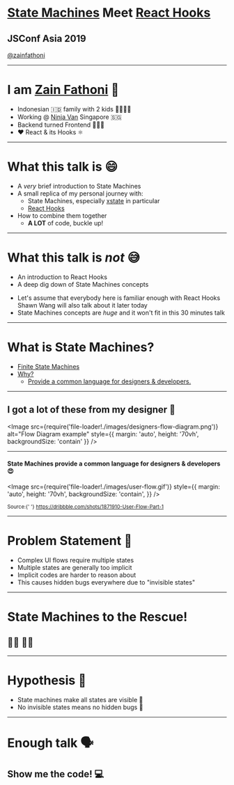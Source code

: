 
# [State Machines](https://xstate.js.org/) Meet [React Hooks](https://reactjs.org/docs/hooks-intro.html)

## JSConf Asia 2019

[@zainfathoni](https://twitter.com/zainfathoni)

---

# I am [Zain Fathoni](https://github.com/zainfathoni) 🤝

<ul>
  <Appear>
    <li>Indonesian 🇮🇩 family with 2 kids 👨‍👩‍👧‍👦</li>
    <li>
      Working @ <a href="https://www.ninjavan.co">Ninja Van</a> Singapore 🇸🇬
    </li>
    <li>Backend turned Frontend 👨🏻‍💻</li>
    <li>❤️ React & its Hooks ⚛️</li>
  </Appear>
</ul>

---

# What this talk is 😄

- A _very_ brief introduction to State Machines
- A small replica of my personal journey with:
  - State Machines, especially [xstate](https://Xstate.js.org/) in particular
  - [React Hooks](https://reactjs.org/docs/hooks-intro.html)
- How to combine them together
  - **A LOT** of code, buckle up!

---

# What this talk is _not_ 😅

- An introduction to React Hooks
- A deep dig down of State Machines concepts

<Notes>
  <ul>
    <li>
      Let's assume that everybody here is familiar enough with React Hooks
      <br />
      Shawn Wang will also talk about it later today
    </li>
    <li>
      State Machines concepts are <em>huge</em> and it won't fit in this 30
      minutes talk
    </li>
  </ul>
</Notes>

---

# What is State Machines?

<ul>
  <Appear>
    <li>
      <a
        href="https://en.wikipedia.org/wiki/Finite-state_machine"
        target="_blank"
      >
        Finite State Machines
      </a>
    </li>
    <li>
      <a href="https://xstate.js.org/docs/#why" target="_blank">
        Why?
      </a>
      <ul>
        <li>
          <a
            href="http://slides.com/davidkhourshid/finite-state-machines#/22"
            target="_blank"
          >
            Provide a common language for designers & developers.
          </a>
        </li>
      </ul>
    </li>
  </Appear>
</ul>

---

## I got a lot of these from my designer 🤯

<Image
  src={require('file-loader!./images/designers-flow-diagram.png')}
  alt="Flow Diagram example"
  style={{ margin: 'auto', height: '70vh', backgroundSize: 'contain' }}
/>

---

#### State Machines provide a common language for designers & developers 😍

<Image
  src={require('file-loader!./images/user-flow.gif')}
  style={{
    margin: 'auto',
    height: '70vh',
    backgroundSize: 'contain',
  }}
/>

<small>
  Source:{' '}
  <a href="https://dribbble.com/shots/1871910-User-Flow-Part-1">
    https://dribbble.com/shots/1871910-User-Flow-Part-1
  </a>
</small>

---

# Problem Statement 🤯

<ul>
  <Appear>
    <li>Complex UI flows require multiple states</li>
    <li>Multiple states are generally too implicit</li>
    <li>Implicit codes are harder to reason about</li>
    <li>This causes hidden bugs everywhere due to "invisible states"</li>
  </Appear>
</ul>

---

# State Machines to the Rescue!

## 🦸‍♂️ 🦸‍♀️

---

# Hypothesis 🤔

<ul>
  <Appear>
    <li>State machines make all states are visible 👀</li>
    <li>No invisible states means no hidden bugs 🤞</li>
  </Appear>
</ul>

---

# Enough talk 🗣

## Show me the code! 💻
